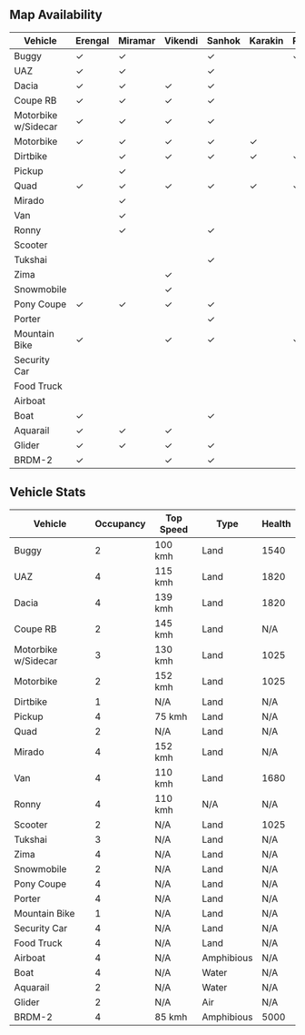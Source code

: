 ## Map Availability

| Vehicle | Erengal | Miramar | Vikendi | Sanhok | Karakin | Paramo | Haven | Taego | Deston |
| ----------- | ----------- | ----------- | ----------- | ----------- | ----------- | ----------- | ----------- | ----------- | ----------- |
| Buggy | &check; | &check; | | &check; | | &check; | | &check; | &check; |
| UAZ | &check; | &check; | | &check; | | | | &check; | &check; |
| Dacia | &check; | &check; | &check; | &check; | | | | &check; | &check; | 
| Coupe RB | &check; | &check; | &check; | &check; | | | | &check; | &check; |
| Motorbike w/Sidecar | &check; | &check; | &check; | &check; | | | | &check; | &check; | 
| Motorbike | &check; | &check; | &check; | &check; | &check; | | | &check; | &check; | 
| Dirtbike | | &check; | &check; | &check; | &check; | &check; | | &check; | &check; |
| Pickup | | &check; | | | | | | | &check; |
| Quad | &check; | &check; | &check; | &check; | &check; | &check; | | &check; | &check; |
| Mirado | | &check; | | | | | | | |
| Van | | &check; | | | | | | | |
| Ronny | | &check; | | &check; | | | | &check; | |
| Scooter | | | | | | | | | |
| Tukshai | | | | &check; | | | | &check; | &check; |
| Zima | | | &check; | | | | | | |
| Snowmobile | | | &check; | | | | | | |
| Pony Coupe | &check; | &check; | &check; | &check; | | | | &check; | &check; |
| Porter | | | | &check; | | | | &check; | |
| Mountain Bike | &check; | | &check; | &check; | | &check; | | &check; | &check; |
| Security Car | | | | | | | | | &check; |
| Food Truck | | | | | | | | | &check; |
| Airboat | | | | | | | | | &check; |
| Boat | &check; | | | &check; | | | | &check; | |
| Aquarail | &check; | &check; | &check; | | | | | | |
| Glider | &check; | &check; | &check; | &check; | | | | &check; | &check; |
| BRDM-2 | &check; | | &check; | &check; | | | | &check; | &check; |

## Vehicle Stats
| Vehicle | Occupancy | Top Speed | Type | Health |
| ----------- | ----------- | ----------- | ----------- |  ----------- |
| Buggy | 2 | 100 kmh | Land | 1540 |
| UAZ | 4 | 115 kmh | Land | 1820 |
| Dacia | 4 | 139 kmh | Land | 1820 | 
| Coupe RB | 2 | 145 kmh | Land | N/A |
| Motorbike w/Sidecar | 3 | 130 kmh | Land | 1025 |
| Motorbike | 2 | 152 kmh | Land | 1025 |
| Dirtbike | 1 | N/A | Land | N/A |
| Pickup | 4 | 75 kmh | Land | N/A |
| Quad | 2 | N/A | Land | N/A |
| Mirado | 4 | 152 kmh | Land | N/A |
| Van | 4 | 110 kmh | Land | 1680 |
| Ronny | 4 | 110 kmh | N/A | N/A |
| Scooter | 2 | N/A | Land | 1025 |
| Tukshai | 3 | N/A | Land | N/A |
| Zima | 4 | N/A | Land | N/A |
| Snowmobile | 2 | N/A | Land | N/A |
| Pony Coupe | 4 | N/A | Land | N/A |
| Porter | 4 | N/A | Land | N/A |
| Mountain Bike | 1 | N/A | Land | N/A |
| Security Car | 4 | N/A | Land | N/A |
| Food Truck | 4 | N/A | Land | N/A |
| Airboat | 4 | N/A | Amphibious | N/A |
| Boat | 4 | N/A | Water | N/A |
| Aquarail | 2 | N/A | Water | N/A |
| Glider | 2 | N/A | Air | N/A |
| BRDM-2 | 4 | 85 kmh | Amphibious | 5000 |